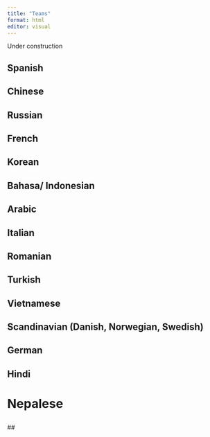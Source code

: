 ```yaml
---
title: "Teams"
format: html
editor: visual
---
```


Under construction

## Spanish

## Chinese

## Russian

## French

## Korean

## Bahasa/ Indonesian

## Arabic

## Italian

## Romanian

## Turkish

## Vietnamese

## Scandinavian (Danish, Norwegian, Swedish)

## German

## Hindi

# Nepalese

## 

\##
